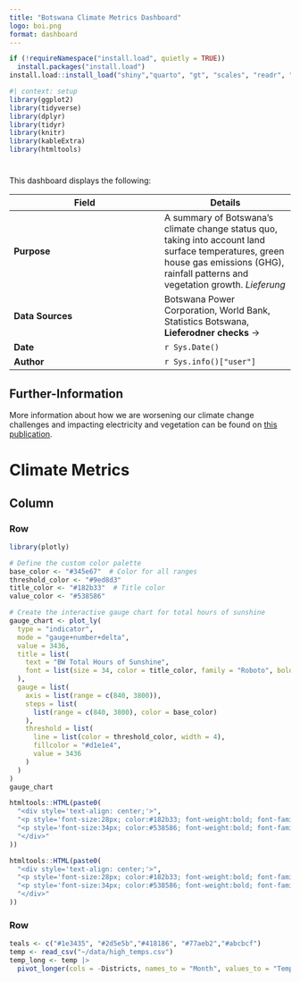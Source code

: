 ```yaml
---
title: "Botswana Climate Metrics Dashboard"
logo: boi.png
format: dashboard
---
```


```r

if (!requireNamespace("install.load", quietly = TRUE)) 
  install.packages("install.load")
install.load::install_load("shiny","quarto", "gt", "scales", "readr", "dplyr", "knitr", "ggplot2", "ggrepel",  "kableExtra", "htmltools")
```

```r
#| context: setup
library(ggplot2)
library(tidyverse)
library(dplyr)
library(tidyr)
library(knitr)
library(kableExtra)
library(htmltools)
```
#  {.sidebar}

This dashboard displays the following:

| **Field**     | **Details** |
|--------------|------------|
| **Purpose**  | A summary of Botswana's climate change status quo, taking into account land surface temperatures, green house gas emissions (GHG), rainfall patterns and vegetation growth. *Lieferung*  |  
| **Data Sources** | Botswana Power Corporation,  World Bank, Statistics Botswana, **Lieferodner checks** ->  |  
| **Date**     | `r Sys.Date()`  |  
| **Author**   | `r Sys.info()["user"]` |   
::: {.callout-note collapse="true"}

## Further-Information

More information about how we are worsening our climate change challenges and impacting electricity and vegetation can be found on [this publication](https://link.springer.com/article/10.1007/s41976-024-00171-7).
:::

# Climate Metrics {orientation="columns"}
## Column {width="70%"}
### Row {height=30%}

```r
library(plotly)

# Define the custom color palette
base_color <- "#345e67"  # Color for all ranges
threshold_color <- "#9ed8d3"
title_color <- "#182b33"  # Title color
value_color <- "#538586" 

# Create the interactive gauge chart for total hours of sunshine
gauge_chart <- plot_ly(
  type = "indicator",
  mode = "gauge+number+delta",
  value = 3436,  
  title = list(
    text = "BW Total Hours of Sunshine",
    font = list(size = 34, color = title_color, family = "Roboto", bold = TRUE) 
  ),
  gauge = list(
    axis = list(range = c(840, 3800)), 
    steps = list(
      list(range = c(840, 3800), color = base_color) 
    ),
    threshold = list(
      line = list(color = threshold_color, width = 4),  
      fillcolor = "#d1e1e4",  
      value = 3436  
    )
  )
)
gauge_chart
```
::: {.valuebox icon="thermometer-half" color="light"}
```r
htmltools::HTML(paste0(
  "<div style='text-align: center;'>",
  "<p style='font-size:28px; color:#182b33; font-weight:bold; font-family: Roboto;''>Average Temperature</p>",
  "<p style='font-size:34px; color:#538586; font-weight:bold; font-family: Roboto;''>", 24.5, "°C", "</p>",
  "</div>"
))
```
:::

::: {.valuebox icon="arrow-up" color="light"}
```r
htmltools::HTML(paste0(
  "<div style='text-align: center;'>",
  "<p style='font-size:28px; color:#182b33; font-weight:bold; font-family: Roboto;''>Temperature Increase / annum</p>",
  "<p style='font-size:34px; color:#538586; font-weight:bold; font-family: Roboto;''>", "+", 2.1, "°C", "</p>",
  "</div>"
))
```
:::

### Row {height="40%" .tabset}

```r
teals <- c("#1e3435", "#2d5e5b","#418186", "#77aeb2","#abcbcf")
temp <- read_csv("~/data/high_temps.csv")
temp_long <- temp |>
  pivot_longer(cols = -Districts, names_to = "Month", values_to = "Temperature")


```

```r


```
